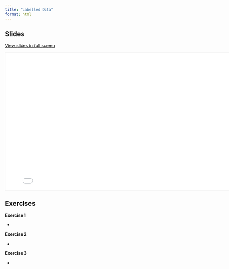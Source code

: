 ```yaml
---
title: "Labelled Data"
format: html
---
```


## Slides

[View slides in full screen](09_LabelledData.html)

```{=html}
<iframe class="slide-deck" src="09_LabelledData.html" height="450" width="800" style="border: 1px solid #F0F0F0;"></iframe>
```
## Exercises

**Exercise 1**

-    

**Exercise 2**

-    

**Exercise 3**

-    